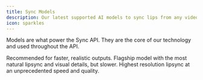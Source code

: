 ```yaml
---
title: Sync Models
description: Our latest supported AI models to sync lips from any video to any audio
icon: sparkles
---
```


Models are what power the Sync API. They are the core of our technology and used throughout the API.

<CardGroup cols={3} rows={1}>
  <Card title="lipsync-1.7.1" icon="rocket" href="/models/1.7.1">
    Recommended for faster, realistic outputs.
  </Card>
  <Card title="lipsync-1.8.0" icon="circle-check" href="/models/1.8.0">
    Flagship model with the most natural lipsync and visual details, but slower.
  </Card>
  <Card title="lipsync-1.9.0-beta" icon="star" href="/models/1.9.0">
    Highest resolution lipsync at an unprecedented speed and quality.
  </Card>
</CardGroup>
